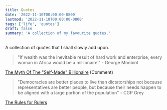 ```yaml
---
title: Quotes
date: '2022-11-10T00:00:00-0800'
lastmod: '2022-11-10T00:00:00-0800'
tags: ['life', 'quotes']
draft: false
summary: 'A collection of my favourite quotes.'
---
```


A collection of quotes that I shall slowly add upon.

> "If wealth was the inevitable result of hard work and enterprise, every woman in Africa would be a millionaire." - George Monbiot

[The Myth Of The "Self-Made" Billionaire](https://www.youtube.com/watch?v=316nOvHUS8A) (Comment)

> "Democracies are better places to live than dictatorships not because representatives are better people, but because their needs happen to be aligned with a large portion of the population" - CGP Grey

[The Rules for Rulers](https://www.youtube.com/watch?v=rStL7niR7gs)
